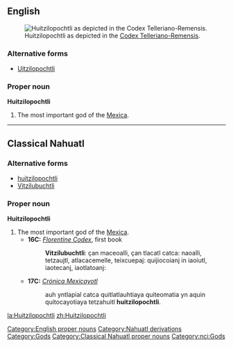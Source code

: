 ==English==
[[Image:Huitzilopochtli_telleriano.jpg|thumb|right|Huitzilopochtli as depicted in the [[w:Codex Telleriano-Remensis|Codex Telleriano-Remensis]].]]
===Alternative forms===
*[[Uitzilopochtli]]
===Proper noun===
'''Huitzilopochtli'''

# The most important god of the [[Mexica]].
{{wikipedia}}
[[Category:English proper nouns]]
[[Category:Nahuatl derivations]]
[[Category:Gods]]
----
==Classical Nahuatl==
===Alternative forms===
*[[huitzilopochtli]]
*[[Vitzilubuchtli]]
===Proper noun===
'''Huitzilopochtli'''

# The most important god of the [[Mexica]].
#*'''16C:''' ''[[w:Florentine Codex|Florentine Codex]]'', first book
#*:'''Vitzilubuchtli''': çan maceoalli, çan tlacatl catca: naoalli, tetzaujtl, atlacacemelle, teixcuepaj: quijiocoianj in iaoiutl, iaotecanj, iaotlatoanj:
#*'''17C:''' ''[[w:Crónica Mexicayotl|Crónica Mexicayotl]]''
#*:auh yntlapial catca quitlatlauhtiaya quiteomatia yn aquin quitocayotiaya tetzahuitl '''huitzilopochtli'''.
[[Category:Classical Nahuatl proper nouns]]
[[Category:nci:Gods]]

[[la:Huitzilopochtli]]
[[zh:Huitzilopochtli]]